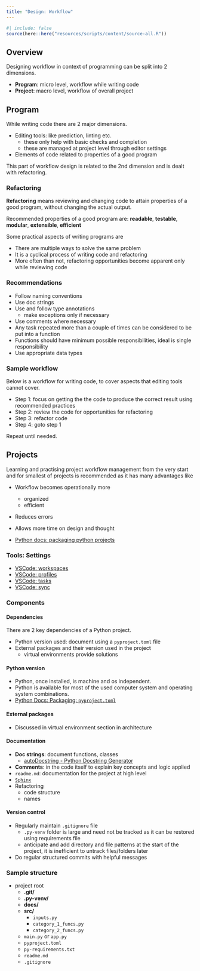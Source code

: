 ```yaml
---
title: "Design: Workflow"
---
```


```r
#| include: false
source(here::here("resources/scripts/content/source-all.R"))
```

## Overview

Designing workflow in context of programming can be split into 2 dimensions.

- **Program**: micro level, workflow while writing code
- **Project**: macro level, workflow of overall project

## Program

While writing code there are 2 major dimensions.

- Editing tools: like prediction, linting etc.
    - these only help with basic checks and completion
    - these are managed at project level through editor settings
- Elements of code related to properties of a good program

This part of workflow design is related to the 2nd dimension and is dealt with refactoring.

### Refactoring

**Refactoring** means reviewing and changing code to attain properties of a good program, without changing the actual output.

Recommended properties of a good program are: **readable**, **testable**, **modular**, **extensible**, **efficient**

Some practical aspects of writing programs are

- There are multiple ways to solve the same problem
- It is a cyclical process of writing code and refactoring
- More often than not, refactoring opportunities become apparent only while reviewing code

### Recommendations

- Follow naming conventions
- Use doc strings
- Use and follow type annotations
    - make exceptions only if necessary
- Use comments where necessary
- Any task repeated more than a couple of times can be considered to be put into a function
- Functions should have minimum possible responsibilities, ideal is single responsibility
- Use appropriate data types

### Sample workflow

Below is a workflow for writing code, to cover aspects that editing tools cannot cover.

- Step 1: focus on getting the the code to produce the correct result using recommended practices
- Step 2: review the code for opportunities for refactoring
- Step 3: refactor code
- Step 4: goto step 1

Repeat until needed.

## Projects

Learning and practising project workflow management from the very start and for smallest of projects is recommended as it has many advantages like

- Workflow becomes operationally more
    - organized
    - efficient

- Reduces errors

- Allows more time on design and thought

- [Python docs: packaging python projects](https://packaging.python.org/en/latest/tutorials/packaging-projects/#packaging-python-projects)

### Tools: Settings

- [VSCode: workspaces](https://code.visualstudio.com/docs/editor/workspaces)
- [VSCode: profiles](https://code.visualstudio.com/docs/editor/profiles)
- [VSCode: tasks](https://code.visualstudio.com/docs/editor/tasks)
- [VSCode: sync](https://code.visualstudio.com/docs/editor/settings-sync)

### Components {#sec-wkfl-comps}

#### Dependencies

There are 2 key dependencies of a Python project.

- Python version used: document using a `pyproject.toml` file
- External packages and their version used in the project
    - virtual environments provide solutions

#### Python version

- Python, once installed, is machine and os independent.
- Python is available for most of the used computer system and operating system combinations.
- [Python Docs: Packaging: `pyproject.toml`](https://packaging.python.org/en/latest/tutorials/packaging-projects/#configuring-metadata)

#### External packages

- Discussed in virtual environment section in architecture

#### Documentation

- **Doc strings**: document functions, classes
    - [autoDocstring - Python Docstring Generator](https://marketplace.visualstudio.com/items?itemName=njpwerner.autodocstring)
- **Comments**: in the code itself to explain key concepts and logic applied
- `readme.md`: documentation for the project at high level
- [`Sphinx`](https://www.sphinx-doc.org/en/master/)
- Refactoring
    - code structure
    - names

#### Version control

- Regularly maintain `.gitignore` file
    - `.py-venv` folder is large and need not be tracked as it can be restored using requirements file
    - anticipate and add directory and file patterns at the start of the project, it is inefficient to untrack files/folders later
- Do regular structured commits with helpful messages

### Sample structure {.smaller}

- project root
    - **.git/**
    - **.py-venv/**
    - **docs/**
    - **src/**
        - `inputs.py`
        - `category_1_funcs.py`
        - `category_2_funcs.py`
    - `main.py` or `app.py`
    - `pyproject.toml`
    - `py-requirements.txt`
    - `readme.md`
    - `.gitignore`
